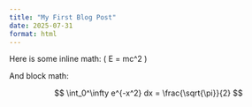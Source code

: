 ```yaml
---
title: "My First Blog Post"
date: 2025-07-31
format: html
---
```


Here is some inline math: \( E = mc^2 \)

And block math:

$$
\int_0^\infty e^{-x^2} dx = \frac{\sqrt{\pi}}{2}
$$
